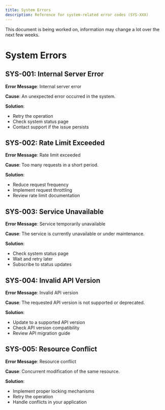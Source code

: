 ```yaml
---
title: System Errors
description: Reference for system-related error codes (SYS-XXX)
---
```



<Callout type="warn" title="Document Status">
  This document is being worked on, information may change a lot over the next few weeks.
</Callout>

# System Errors

## SYS-001: Internal Server Error

**Error Message**: Internal server error

**Cause**: An unexpected error occurred in the system.

**Solution**: 
- Retry the operation
- Check system status page
- Contact support if the issue persists

## SYS-002: Rate Limit Exceeded

**Error Message**: Rate limit exceeded

**Cause**: Too many requests in a short period.

**Solution**: 
- Reduce request frequency
- Implement request throttling
- Review rate limit documentation

## SYS-003: Service Unavailable

**Error Message**: Service temporarily unavailable

**Cause**: The service is currently unavailable or under maintenance.

**Solution**: 
- Check system status page
- Wait and retry later
- Subscribe to status updates

## SYS-004: Invalid API Version

**Error Message**: Invalid API version

**Cause**: The requested API version is not supported or deprecated.

**Solution**: 
- Update to a supported API version
- Check API version compatibility
- Review API migration guide

## SYS-005: Resource Conflict

**Error Message**: Resource conflict

**Cause**: Concurrent modification of the same resource.

**Solution**: 
- Implement proper locking mechanisms
- Retry the operation
- Handle conflicts in your application  